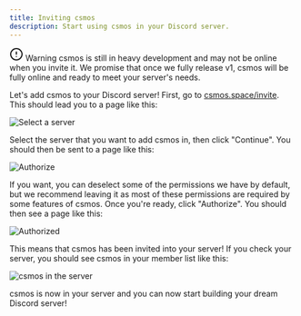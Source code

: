 ```yaml
---
title: Inviting csmos
description: Start using csmos in your Discord server.
---
```



<Alert className="border-yellow-400/50">
  <svg
    xmlns="http://www.w3.org/2000/svg"
    width="24"
    height="24"
    viewBox="0 0 24 24"
    fill="none"
    stroke="currentColor"
    stroke-width="2"
    stroke-linecap="round"
    stroke-linejoin="round"
    class="w-4 h-4 !text-yellow-400"
  >
    <circle cx="12" cy="12" r="10" />
    <line x1="12" x2="12" y1="8" y2="12" />
    <line x1="12" x2="12.01" y1="16" y2="16" />
  </svg>
  <AlertTitle className="text-yellow-400 pb-1">Warning</AlertTitle>
  <AlertDescription>
    csmos is still in heavy development and may not be online when you invite
    it. We promise that once we fully release v1, csmos will be fully online and
    ready to meet your server's needs.
  </AlertDescription>
</Alert>

Let's add csmos to your Discord server! First, go to [csmos.space/invite](/invite). This should lead you to a page like this:

![Select a server](/invite/1.png)

Select the server that you want to add csmos in, then click "Continue". You should then be sent to a page like this:

![Authorize](/invite/2.png)

If you want, you can deselect some of the permissions we have by default, but we recommend leaving it as most of these permissions are required by some features of csmos. Once you're ready, click "Authorize". You should then see a page like this:

![Authorized](/invite/3.png)

This means that csmos has been invited into your server! If you check your server, you should see csmos in your member list like this:

![csmos in the server](/invite/4.png)

csmos is now in your server and you can now start building your dream Discord server!
